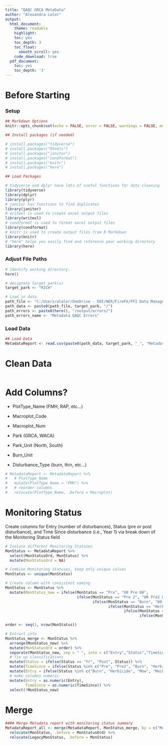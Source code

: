 ```yaml
---
title: "QAQC GRCA MetaData"
author: "Alexandra Lalor"
output:
  html_document:
    theme: readable
    highlight: 
    toc: yes
    toc_depth: 3
    toc_float:
      smooth_scroll: yes
    code_download: true
  pdf_document:
    toc: yes
    toc_depth: '3'
---
```


# Before Starting

### Setup

```r
## Markdown Options
knitr::opts_chunk$set(echo = FALSE, error = FALSE, warnings = FALSE, message = FALSE)
```

```r
## Install packages (if needed)

# install.packages("tidyverse")
# install.packages("Rtools")
# install.packages("janitor")
# install.packages("condformat")
# install.packages("knitr")
# install.packages("here")
```

```r
## Load Packages

# tidyverse and dplyr have lots of useful functions for data cleaning
library(tidyverse)
library(dplyr)
library(plyr)
# janitor has functions to find duplicates
library(janitor)
# writexl is used to create excel output files
library(writexl)
# condformat is used to format excel output files
library(condformat)
# knitr is used to create output files from R Markdown
library(knitr)
# "here" helps you easily find and reference your working directory
library(here)
```

### Adjust File Paths

```r
# Identify working directory.
here()

# designate target park(s)
target_park <- "RICH"

# Load in data.
path_file <- "C:/Users/alalor/OneDrive - DOI/NER/FireFX/FFI Data Management/Exports/_metadata/"
path_data <- paste0(path_file, target_park, "/")
path_errors <- paste0(here(), "/output/errors/")
path_errors_name <- "Metadata QAQC Errors"
```

### Load Data

```r
## Load Data
MetadataReport <- read.csv(paste0(path_data, target_park, "_", "MetadataReport.csv"))
```

# Clean Data

```r

```

# Add Columns?

-   PlotType_Name (FMH, RAP, etc...)

-   Macroplot_Code

-   Macroplot_Num

-   Park (GRCA, WACA)

-   Park_Unit (North, South)

-   Burn_Unit

-   Disturbance_Type (burn, thin, etc...)

```r
# MetadataReport <- MetadataReport %>%
#   # PlotType_Name
#   mutate(PlotType_Name = "FMH") %>%
#   # reorder columns
#   relocate(PlotType_Name, .before = Macroplot)
```

# Monitoring Status

Create columns for Entry (number of disturbances), Status (pre or post disturbance), and Time Since disturbance (i.e., Year 1) via break down of the Monitoring Status field

```r
# Isolate different Monitoring Statuses
MonStatus <- MetadataReport %>%
  select(MonStatusOrd, MonStatus) %>%
  mutate(MonStatusOrd = NA)

# Combine Monitoring Statuses, keep only unique values
MonStatus <- unique(MonStatus)

# Create column with consistent naming
MonStatus <- MonStatus %>%
  mutate(MonStatus_new = ifelse(MonStatus == "Pre", "00 Pre 00", 
                                ifelse(MonStatus == "Pre 2", "00 Pre2 00",
                                       ifelse(MonStatus == "Burn", "00 Burn 00",
                                              ifelse(MonStatus == "Herbicide", "00 Herbicide 00",
                                                     ifelse(MonStatus == "Mow", "00 Mow 00",
                                                            ifelse(MonStatus == "Mechanical", "00 Mechanical 00", MonStatus)))))))

order <- seq(1, nrow(MonStatus))

# Extract info
MonStatus_merge <- MonStatus %>%
  arrange(MonStatus_new) %>%
  mutate(MonStatusOrd = order) %>%
  separate(MonStatus_new, sep = " ", into = c("Entry","Status","TimeSince"), remove = F) %>%
  # fix up classifications
  mutate(Status = ifelse(Status == "Yr", "Post", Status)) %>%
  mutate(TimeSince = ifelse(Status %in% c("Pre", "Pre2", "Burn", "Herbicide", "Mow", "Mechanical"), NA, TimeSince)) %>%
  mutate(Entry = ifelse(Status %in% c("Burn", "Herbicide", "Mow", "Mechanical"), NA, Entry)) %>%
  # make columns numeric
  mutate(Entry = as.numeric(Entry),
         TimeSince = as.numeric(TimeSince)) %>% 
  select(!MonStatus_new)
```

# Merge

```r
#### Merge Metadata report with monitoring status summary
MetadataReport_all <- merge(MetadataReport, MonStatus_merge, by = c("MonStatus"), all = T) %>%
  relocate(MonStatus, .before = MonStatusOrd) %>%
  relocate(LegacyMonStatus, .before = MonStatus)
```
